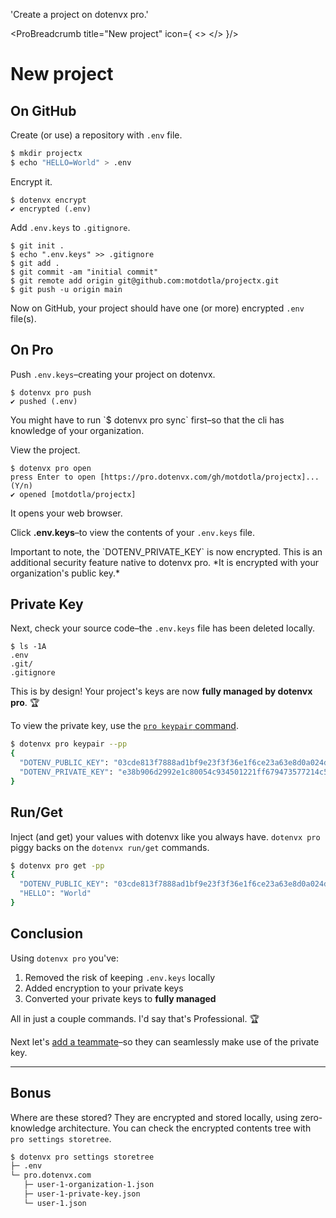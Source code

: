 

  'Create a project on dotenvx pro.'

<ProBreadcrumb title="New project" icon={
  <>
    <DotenvxProIcon className="h-9 w-9 text-[#0080FF]"/>
  </>
}/>
# New project
<GuideHeading lead={description} />

## On GitHub

Create (or use) a repository with `.env` file.

```bash
$ mkdir projectx
$ echo "HELLO=World" > .env
```

Encrypt it.

```
$ dotenvx encrypt
✔ encrypted (.env)
```

Add `.env.keys` to `.gitignore`.

```
$ git init .
$ echo ".env.keys" >> .gitignore
$ git add .
$ git commit -am "initial commit"
$ git remote add origin git@github.com:motdotla/projectx.git
$ git push -u origin main
```

Now on GitHub, your project should have one (or more) encrypted `.env` file(s).

<ScreenshotBrowser url='https://github.com/user-attachments/assets/d4aafd89-036e-45b5-b00f-edd238c1e8ca' www='github.com' width='md:w-4/6' />

## On Pro

Push `.env.keys`–creating your project on dotenvx.

```
$ dotenvx pro push
✔ pushed (.env)
```

<Note>
You might have to run `$ dotenvx pro sync` first–so that the cli has knowledge of your organization.
</Note>

View the project.

```
$ dotenvx pro open
press Enter to open [https://pro.dotenvx.com/gh/motdotla/projectx]... (Y/n)
✔ opened [motdotla/projectx]
```

It opens your web browser.

<ScreenshotBrowser url='https://github.com/user-attachments/assets/ee70b7ee-6e7f-4aca-9e0f-2c4143e4c483' www='pro.dotenvx.com' width='md:w-4/6' />

Click **.env.keys**–to view the contents of your `.env.keys` file. 

<ScreenshotBrowser url='https://github.com/user-attachments/assets/41108f87-acc5-484b-ad69-fd982bc0ce00' www='pro.dotenvx.com' width='md:w-4/6' />

<Note>
  Important to note, the `DOTENV_PRIVATE_KEY` is now encrypted. This is an additional security feature native to dotenvx pro. *It is encrypted with your organization's public key.*
</Note>

## Private Key

Next, check your source code–the `.env.keys` file has been deleted locally.

```
$ ls -1A
.env
.git/
.gitignore
```

This is by design! Your project's keys are now **fully managed by dotenvx pro**. 🏆

To view the private key, use the [`pro keypair` command](/docs/pro/advanced/keypair).

```sh
$ dotenvx pro keypair --pp
{
  "DOTENV_PUBLIC_KEY": "03cde813f7888ad1bf9e23f3f36e1f6ce23a63e8d0a024d6ecdfdba2fd4918659e",
  "DOTENV_PRIVATE_KEY": "e38b906d2992e1c80054c934501221ff679473577214c5b78c73b89b178147c1"
}
```

## Run/Get

Inject (and get) your values with dotenvx like you always have. `dotenvx pro` piggy backs on the `dotenvx run/get` commands.

```sh
$ dotenvx pro get -pp
{
  "DOTENV_PUBLIC_KEY": "03cde813f7888ad1bf9e23f3f36e1f6ce23a63e8d0a024d6ecdfdba2fd4918659e",
  "HELLO": "World"
}
```

## Conclusion

Using `dotenvx pro` you've:

1. Removed the risk of keeping `.env.keys` locally
2. Added encryption to your private keys
3. Converted your private keys to **fully managed**

All in just a couple commands. I'd say that's Professional. 🏆

Next let's [add a teammate](/docs/pro/new-teammate)–so they can seamlessly make use of the private key.

---

## Bonus

Where are these stored? They are encrypted and stored locally, using zero-knowledge architecture. You can check the encrypted contents tree with `pro settings storetree`.

```sh
$ dotenvx pro settings storetree
├─ .env
└─ pro.dotenvx.com
   ├─ user-1-organization-1.json
   ├─ user-1-private-key.json
   └─ user-1.json
```
